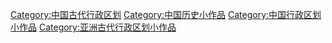 {{Hiddencat}}
[[Category:中国古代行政区划|Category:中国古代行政区划]]
[[Category:中国历史小作品|Category:中国历史小作品]]
[[Category:中国行政区划小作品|Category:中国行政区划小作品]]
[[Category:亚洲古代行政区划小作品|Category:亚洲古代行政区划小作品]]